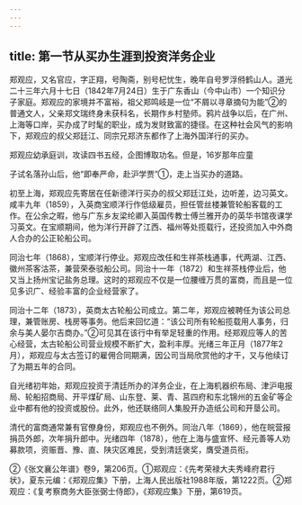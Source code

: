 ```yaml
---
---
---
```

title: 第一节从买办生涯到投资洋务企业
---



郑观应，又名官应，字正翔，号陶斋，别号杞忧生，晚年自号罗浮偫鹤山人。道光二十三年六月十七日（1842年7月24日）生于广东香山（今中山市）一个知识分子家庭。郑观应的家境并不富裕，祖父郑鸣岐是一位“不屑以寻章摘句为能”②的普通文人，父亲郑文瑞终身未获科名，长期作乡村塾师。鸦片战争以后，在广州、上海等口岸，买办成了时髦的职业，成为发财致富的捷径。在这种社会风气的影响下，郑观应的叔父郑廷江、同宗兄郑济东都作了上海外国洋行的买办。

郑观应幼承庭训，攻读四书五经，企图博取功名。但是，16岁那年应童

子试名落孙山后，他“即奉严命，赴沪学贾”①，走上当买办的道路。

初至上海，郑观应先寄居在任新德洋行买办的叔父郑廷江处，边听差，边习英文。咸丰九年（1859），入英商宝顺洋行作低级雇员，担任管丝楼兼管轮船客载的工作。在公余之暇，他与广东乡友梁纶卿入英国传教士傅兰雅开办的英华书馆夜课学习英文。在宝顺期间，他为洋行开辟了江西、福州等处揽载行，还投资加入中外商人合办的公正轮船公司。

同治七年（1868），宝顺洋行停业。郑观应改任和生祥茶栈通事，代两湖、江西、徽州茶客沽茶，兼营荣泰驳船公司。同治十一年（1872）和生祥茶栈停业后，他又当上扬州宝记盐务总理。这时的郑观应不仅是一位腰缠万贯的富商，而且是一位见多识广、经验丰富的企业经营家了。

同治十二年（1873），英商太古轮船公司成立。第二年，郑观应被聘任为该公司总理，兼管账房、栈房等事务。他后来回忆道：“该公司所有轮船揽载用人事务，归余与美人晏尔吉商办。”②可见其在该行中有举足轻重的作用。经郑观应等人的苦心经营，太古轮船公司营业规模不断扩大，盈利丰厚。光绪三年正月（1877年2月），郑观应与太古签订的雇佣合同期满，因公司当局欣赏他的才干，又与他续订了为期五年的合同。

自光绪初年始，郑观应投资于清廷所办的洋务企业，在上海机器织布局、津沪电报局、轮船招商局、开平煤矿局、山东登、莱、青、莒四府和东北锦州的五金矿等企业中都有他的投资或股份。此外，他还联络同人集股开办造纸公司和开垦公司。

清代的富商通常兼有官僚身份，郑观应也不例外。同治八年（1869），他在皖营报捐员外郎，次年捐升郎中。光绪四年（1878），他在上海与盛宣怀、经元善等人劝募款项，资赈晋、豫、直、陕灾区难民，受到清廷褒奖，膺受道员衔。

②《张文襄公年谱》卷9，第206页。①郑观应：《先考荣禄大夫秀峰府君行状》，夏东元编：《郑观应集》下册，上海人民出版社1988年版，第1222页。②郑观应：《复考察商务大臣张弼士侍郎》，《郑观应集》下册，第619页。